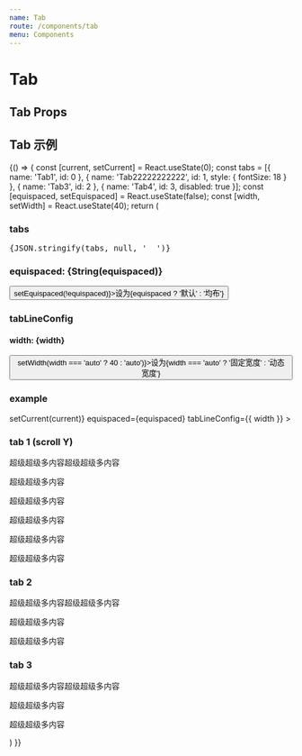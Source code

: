 ```yaml
---
name: Tab
route: /components/tab
menu: Components
---
```



# Tab

## Tab Props

<Props of={Tab} />

## Tab 示例
<Playground>
    {() => {
        const [current, setCurrent] = React.useState(0);
        const tabs = [{ name: 'Tab1', id: 0 }, { name: 'Tab22222222222', id: 1, style: { fontSize: 18 } }, { name: 'Tab3', id: 2 }, { name: 'Tab4', id: 3, disabled: true }];
        const [equispaced, setEquispaced] = React.useState(false);
        const [width, setWidth] = React.useState(40);
        return (
            <div style={{ padding: 20, fontSize: 14 }}>
                <h3>tabs</h3>
                <pre>{JSON.stringify(tabs, null, '  ')}</pre>
                <h3>equispaced: {String(equispaced)}</h3>
                <Button onClick={() =>  setEquispaced(!equispaced)}>设为{equispaced ? '默认' : '均布'}</Button>
                <h3>tabLineConfig</h3>
                <h4>width: {width}</h4>
                <Button onClick={() => setWidth(width === 'auto' ? 40 : 'auto')}>设为{width === 'auto' ? '固定宽度' : '动态宽度'}</Button>
                <h3>example</h3>
                <Tab
                    tabs={tabs}
                    current={current}
                    onTabChange={(current, item) => setCurrent(current)}
                    equispaced={equispaced}
                    tabLineConfig={{ width }}
                >
                    <div style={{ height: 150, overflowY: 'auto' }}>
                        <h3>tab 1 (scroll Y)</h3>
                        <p>超级超级多内容超级超级多内容</p>
                        <p>超级超级多内容</p>
                        <p>超级超级多内容</p>
                        <p>超级超级多内容</p>
                        <p>超级超级多内容</p>
                        <p>超级超级多内容</p>
                    </div>
                    <div>
                        <h3>tab 2</h3>
                        <p>超级超级多内容超级超级多内容</p>
                        <p>超级超级多内容</p>
                        <p>超级超级多内容</p>
                    </div>
                    <div>
                        <h3>tab 3</h3>
                        <p>超级超级多内容超级超级多内容</p>
                        <p>超级超级多内容</p>
                        <p>超级超级多内容</p>
                    </div>
                </Tab>
            </div>
        )
    }}
</Playground>
